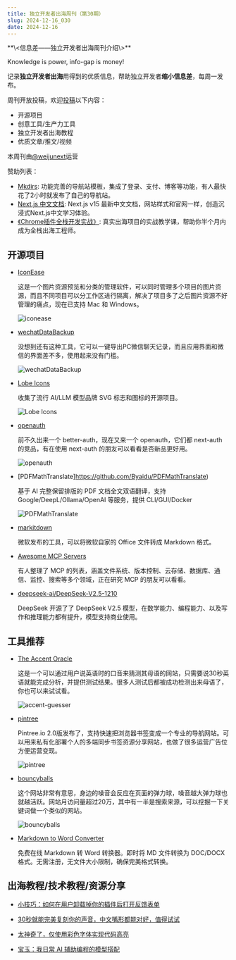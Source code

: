 ```yaml
---
title: 独立开发者出海周刊（第30期）
slug: 2024-12-16_030
date: 2024-12-16
---
```


<Aside>
**\<信息差——独立开发者出海周刊介绍\>**

Knowledge is power, info-gap is money!

记录**独立开发者出海**用得到的优质信息，帮助独立开发者**缩小信息差**，每周一发布。

周刊开放投稿，欢迎[投稿](https://github.com/weijunext/gapis.money/issues)以下内容：
- 开源项目
- 创意工具/生产力工具
- 独立开发者出海教程
- 优质文章/推文/视频

本周刊由[@weijunext](https://x.com/intent/follow?screen_name=weijunext)运营

赞助列表：
- [Mkdirs](https://mkdirs.com?via=share/): 功能完善的导航站模板，集成了登录、支付、博客等功能，有人最快花了2小时就发布了自己的导航站。
- [Next.js 中文文档](https://nextjscn.org/docs?utm_source=gapis.money): Next.js v15 最新中文文档，网站样式和官网一样，创造沉浸式Next.js中文学习体验。
- [《Chrome插件全栈开发实战》](https://ship.weijunext.com/): 真实出海项目的实战教学课，帮助你半个月内成为全栈出海工程师。
</Aside>

## 开源项目

- [IconEase](https://github.com/JiuRanYa/IconEase)

  这是一个图片资源预览和分类的管理软件，可以同时管理多个项目的图片资源，而且不同项目可以分工作区进行隔离，解决了项目多了之后图片资源不好管理的痛点，现在已支持 Mac 和 Windows。

  ![iconease](/assets/030/iconease.webp)

- [wechatDataBackup](https://github.com/git-jiadong/wechatDataBackup)

  没想到还有这种工具，它可以一键导出PC微信聊天记录，而且应用界面和微信的界面差不多，使用起来没有门槛。

  ![wechatDataBackup](/assets/030/webchatdatabackup.webp)

- [Lobe Icons](https://github.com/lobehub/lobe-icons)

  收集了流行 AI/LLM 模型品牌 SVG 标志和图标的开源项目。

  ![Lobe Icons](/assets/030/lobe-icons.webp)

- [openauth](https://github.com/openauthjs/openauth)

  前不久出来一个 better-auth，现在又来一个 openauth，它们都 next-auth 的竞品，有在使用 next-auth 的朋友可以看看是否新品更好用。
  
  ![openauth](/assets/030/openauth.webp)

- [PDFMathTranslate]https://github.com/Byaidu/PDFMathTranslate)

  基于 AI 完整保留排版的 PDF 文档全文双语翻译，支持 Google/DeepL/Ollama/OpenAI 等服务，提供 CLI/GUI/Docker

  ![PDFMathTranslate](/assets/030/pdfmathtranslate.gif)

- [markitdown](https://github.com/microsoft/markitdown)

  微软发布的工具，可以将微软自家的 Office 文件转成 Markdown 格式。

- [Awesome MCP Servers](https://github.com/appcypher/awesome-mcp-servers)

  有人整理了 MCP 的列表，涵盖文件系统、版本控制、云存储、数据库、通信、监控、搜索等多个领域，正在研究 MCP 的朋友可以看看。

- [deepseek-ai/DeepSeek-V2.5-1210](https://huggingface.co/deepseek-ai/DeepSeek-V2.5-1210)

  DeepSeek 开源了了 DeepSeek V2.5 模型，在数学能力、编程能力、以及写作和推理能力都有提升，模型支持商业使用。


## 工具推荐

- [The Accent Oracle](https://start.boldvoice.com/accent-guesser)

  这是一个可以通过用户说英语时的口音来猜测其母语的网站，只需要说30秒英语就能完成分析，并提供测试结果。很多人测试后都被成功检测出来母语了，你也可以来试试看。

  ![accent-guesser](/assets/030/accent-guesser.webp)

- [pintree](https://www.pintree.io/)

  Pintree.io 2.0版发布了，支持快速把浏览器书签变成一个专业的导航网站。可以用来私有化部署个人的多端同步书签资源分享网站，也做了很多运营广告位方便运营变现。

  ![pintree](/assets/030/pintree.webp)

- [bouncyballs](https://bouncyballs.org/)

  这个网站非常有意思，身边的噪音会反应在页面的弹力球，噪音越大弹力球也就越活跃。网站月访问量超过20万，其中有一半是搜索来源，可以挖掘一下关键词做一个类似的网站。

  ![bouncyballs](/assets/030/bouncyballs.webp)

- [Markdown to Word Converter](https://markdowntoword.net/)

  免费在线 Markdown 转 Word 转换器。即时将 MD 文件转换为 DOC/DOCX 格式。无需注册，无文件大小限制，确保完美格式转换。

## 出海教程/技术教程/资源分享

- [小技巧：如何在用户卸载掉你的插件后打开反馈表单](https://m.okjike.com/originalPosts/6753d0f0cbd927144e6909f2?s=eyJ1IjoiNThhMTFmNDg4OGYzZGIwMDE2MTAyZTVhIiwiZCI6Mn0%3D&utm_source=wechat_session)

- [30秒就能完美复刻你的声音，中文嘴形都能对好，值得试试](https://mp.weixin.qq.com/s/gLj-1HJgrWf3JPzCvLhDPw)

- [太神奇了，仅使用彩色字体实现代码高亮](https://mp.weixin.qq.com/s/_9NOy9vdcgJ9at_D42ecxg)

- [宝玉：我日常 AI 辅助编程的模型搭配](https://baoyu.io/blog/ai-assisted-coding-tools)